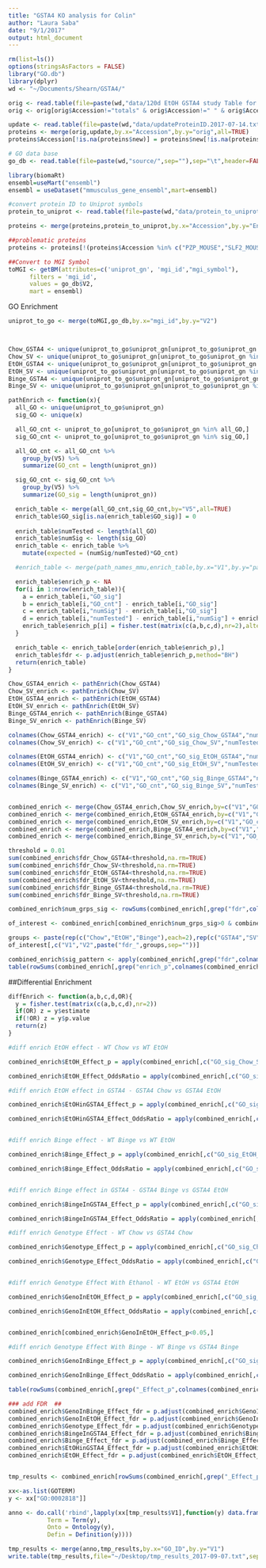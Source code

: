 ```yaml
---
title: "GSTA4 KO analysis for Colin"
author: "Laura Saba"
date: "9/1/2017"
output: html_document
---
```


```r
rm(list=ls())
options(stringsAsFactors = FALSE)
library("GO.db")
library(dplyr)
wd <- "~/Documents/Shearn/GSTA4/"

orig <- read.table(file=paste(wd,"data/120d EtOH GSTA4 study Table for Laura Saba.txt",sep=""),sep="\t",quote="",header=TRUE,fill=TRUE)
orig <- orig[orig$Accession!="totals" & orig$Accession!=" " & orig$Accession!="",]

update <- read.table(file=paste(wd,"data/updateProteinID.2017-07-14.txt",sep=""),sep="\t",header=TRUE)
proteins <- merge(orig,update,by.x="Accession",by.y="orig",all=TRUE)
proteins$Accession[!is.na(proteins$new)] = proteins$new[!is.na(proteins$new)]

# GO data base
go_db <- read.table(file=paste(wd,"source/",sep=""),sep="\t",header=FALSE,comment.char="!",quote="")

library(biomaRt)
ensembl=useMart("ensembl")
ensembl = useDataset("mmusculus_gene_ensembl",mart=ensembl)

#convert protein ID to Uniprot symbols
protein_to_uniprot <- read.table(file=paste(wd,"data/protein_to_uniprot.2017-07-14.txt",sep=""),sep="\t",quote="",header=TRUE,fill=TRUE)

proteins <- merge(proteins,protein_to_uniprot,by.x="Accession",by.y="Entry.name",all.x=TRUE)

##problematic proteins
proteins <- proteins[!(proteins$Accession %in% c("PZP_MOUSE","SLF2_MOUSE")),]

##Convert to MGI Symbol
toMGI <- getBM(attributes=c('uniprot_gn', 'mgi_id',"mgi_symbol"), 
      filters = 'mgi_id', 
      values = go_db$V2, 
      mart = ensembl)
```

GO Enrichment

```r
uniprot_to_go <- merge(toMGI,go_db,by.x="mgi_id",by.y="V2")



Chow_GSTA4 <- unique(uniprot_to_go$uniprot_gn[uniprot_to_go$uniprot_gn %in% proteins$Entry[proteins$Chow.GSTA4...==1]])
Chow_SV <- unique(uniprot_to_go$uniprot_gn[uniprot_to_go$uniprot_gn %in% proteins$Entry[proteins$Chow.SV==1]])
EtOH_GSTA4 <- unique(uniprot_to_go$uniprot_gn[uniprot_to_go$uniprot_gn %in% proteins$Entry[proteins$EtOH.GSTA4...==1]])
EtOH_SV <- unique(uniprot_to_go$uniprot_gn[uniprot_to_go$uniprot_gn %in% proteins$Entry[proteins$EtOH.SV==1]])
Binge_GSTA4 <- unique(uniprot_to_go$uniprot_gn[uniprot_to_go$uniprot_gn %in% proteins$Entry[proteins$Binge.GSTA4...==1]])
Binge_SV <- unique(uniprot_to_go$uniprot_gn[uniprot_to_go$uniprot_gn %in% proteins$Entry[proteins$Binge.SV==1]])

pathEnrich <- function(x){
  all_GO <- unique(uniprot_to_go$uniprot_gn)
  sig_GO <- unique(x)

  all_GO_cnt <- uniprot_to_go[uniprot_to_go$uniprot_gn %in% all_GO,]
  sig_GO_cnt <- uniprot_to_go[uniprot_to_go$uniprot_gn %in% sig_GO,]

  all_GO_cnt <- all_GO_cnt %>%
    group_by(V5) %>%
    summarize(GO_cnt = length(uniprot_gn))

  sig_GO_cnt <- sig_GO_cnt %>%
    group_by(V5) %>%
    summarize(GO_sig = length(uniprot_gn))

  enrich_table <- merge(all_GO_cnt,sig_GO_cnt,by="V5",all=TRUE)
  enrich_table$GO_sig[is.na(enrich_table$GO_sig)] = 0
  
  enrich_table$numTested <- length(all_GO)
  enrich_table$numSig <- length(sig_GO)
  enrich_table <- enrich_table %>%
    mutate(expected = (numSig/numTested)*GO_cnt)

  #enrich_table <- merge(path_names_mmu,enrich_table,by.x="V1",by.y="pathway")

  enrich_table$enrich_p <- NA
  for(i in 1:nrow(enrich_table)){
    a = enrich_table[i,"GO_sig"]
    b = enrich_table[i,"GO_cnt"] - enrich_table[i,"GO_sig"]
    c = enrich_table[i,"numSig"] - enrich_table[i,"GO_sig"]
    d = enrich_table[i,"numTested"] - enrich_table[i,"numSig"] + enrich_table[i,"GO_sig"]
    enrich_table$enrich_p[i] = fisher.test(matrix(c(a,b,c,d),nr=2),alternative="greater")$p.value
  }

  enrich_table <- enrich_table[order(enrich_table$enrich_p),]
  enrich_table$fdr <- p.adjust(enrich_table$enrich_p,method="BH")
  return(enrich_table)
}

Chow_GSTA4_enrich <- pathEnrich(Chow_GSTA4)
Chow_SV_enrich <- pathEnrich(Chow_SV)
EtOH_GSTA4_enrich <- pathEnrich(EtOH_GSTA4)
EtOH_SV_enrich <- pathEnrich(EtOH_SV)
Binge_GSTA4_enrich <- pathEnrich(Binge_GSTA4)
Binge_SV_enrich <- pathEnrich(Binge_SV)

colnames(Chow_GSTA4_enrich) <- c("V1","GO_cnt","GO_sig_Chow_GSTA4","numTested","numSig_Chow_GSTA4","expected_Chow_GSTA4","enrich_p_Chow_GSTA4","fdr_Chow_GSTA4")
colnames(Chow_SV_enrich) <- c("V1","GO_cnt","GO_sig_Chow_SV","numTested","numSig_Chow_SV","expected_Chow_SV","enrich_p_Chow_SV","fdr_Chow_SV")

colnames(EtOH_GSTA4_enrich) <- c("V1","GO_cnt","GO_sig_EtOH_GSTA4","numTested","numSig_EtOH_GSTA4","expected_EtOH_GSTA4","enrich_p_EtOH_GSTA4","fdr_EtOH_GSTA4")
colnames(EtOH_SV_enrich) <- c("V1","GO_cnt","GO_sig_EtOH_SV","numTested","numSig_EtOH_SV","expected_EtOH_SV","enrich_p_EtOH_SV","fdr_EtOH_SV")

colnames(Binge_GSTA4_enrich) <- c("V1","GO_cnt","GO_sig_Binge_GSTA4","numTested","numSig_Binge_GSTA4","expected_Binge_GSTA4","enrich_p_Binge_GSTA4","fdr_Binge_GSTA4")
colnames(Binge_SV_enrich) <- c("V1","GO_cnt","GO_sig_Binge_SV","numTested","numSig_Binge_SV","expected_Binge_SV","enrich_p_Binge_SV","fdr_Binge_SV")


combined_enrich <- merge(Chow_GSTA4_enrich,Chow_SV_enrich,by=c("V1","GO_cnt","numTested"),all=TRUE)
combined_enrich <- merge(combined_enrich,EtOH_GSTA4_enrich,by=c("V1","GO_cnt","numTested"),all=TRUE)
combined_enrich <- merge(combined_enrich,EtOH_SV_enrich,by=c("V1","GO_cnt","numTested"),all=TRUE)
combined_enrich <- merge(combined_enrich,Binge_GSTA4_enrich,by=c("V1","GO_cnt","numTested"),all=TRUE)
combined_enrich <- merge(combined_enrich,Binge_SV_enrich,by=c("V1","GO_cnt","numTested"),all=TRUE)

threshold = 0.01
sum(combined_enrich$fdr_Chow_GSTA4<threshold,na.rm=TRUE)
sum(combined_enrich$fdr_Chow_SV<threshold,na.rm=TRUE)
sum(combined_enrich$fdr_EtOH_GSTA4<threshold,na.rm=TRUE)
sum(combined_enrich$fdr_EtOH_SV<threshold,na.rm=TRUE)
sum(combined_enrich$fdr_Binge_GSTA4<threshold,na.rm=TRUE)
sum(combined_enrich$fdr_Binge_SV<threshold,na.rm=TRUE)

combined_enrich$num_grps_sig <- rowSums(combined_enrich[,grep("fdr",colnames(combined_enrich))]<threshold)

of_interest <- combined_enrich[combined_enrich$num_grps_sig>0 & combined_enrich$num_grps_sig<6,]

groups <- paste(rep(c("Chow","EtOH","Binge"),each=2),rep(c("GSTA4","SV"),3),sep="_")
of_interest[,c("V1","V2",paste("fdr_",groups,sep=""))]

combined_enrich$sig_pattern <- apply(combined_enrich[,grep("fdr",colnames(combined_enrich))],1,function(a) paste(as.numeric(a<threshold),collapse=""))
table(rowSums(combined_enrich[,grep("enrich_p",colnames(combined_enrich))]<threshold))
```


##Differential Enrichment

```r
diffEnrich <- function(a,b,c,d,OR){
  y = fisher.test(matrix(c(a,b,c,d),nr=2))
  if(OR) z = y$estimate
  if(!OR) z = y$p.value
  return(z)
}

#diff enrich EtOH effect - WT Chow vs WT EtOH

combined_enrich$EtOH_Effect_p = apply(combined_enrich[,c("GO_sig_Chow_SV","GO_sig_EtOH_SV","numSig_Chow_SV","numSig_EtOH_SV")],1,function(a) diffEnrich(a[1],a[2],a[3],a[4],OR=FALSE))

combined_enrich$EtOH_Effect_OddsRatio = apply(combined_enrich[,c("GO_sig_Chow_SV","GO_sig_EtOH_SV","numSig_Chow_SV","numSig_EtOH_SV")],1,function(a) diffEnrich(a[1],a[2],a[3],a[4],OR=TRUE))

#diff enrich EtOH effect in GSTA4 - GSTA4 Chow vs GSTA4 EtOH

combined_enrich$EtOHinGSTA4_Effect_p = apply(combined_enrich[,c("GO_sig_Chow_GSTA4","GO_sig_EtOH_GSTA4","numSig_Chow_GSTA4","numSig_EtOH_GSTA4")],1,function(a) diffEnrich(a[1],a[2],a[3],a[4],OR=FALSE))

combined_enrich$EtOHinGSTA4_Effect_OddsRatio = apply(combined_enrich[,c("GO_sig_Chow_GSTA4","GO_sig_EtOH_GSTA4","numSig_Chow_GSTA4","numSig_EtOH_GSTA4")],1,function(a) diffEnrich(a[1],a[2],a[3],a[4],OR=TRUE))


#diff enrich Binge effect - WT Binge vs WT EtOH

combined_enrich$Binge_Effect_p = apply(combined_enrich[,c("GO_sig_EtOH_SV","GO_sig_Binge_SV","numSig_EtOH_SV","numSig_Binge_SV")],1,function(a) diffEnrich(a[1],a[2],a[3],a[4],OR=FALSE))

combined_enrich$Binge_Effect_OddsRatio = apply(combined_enrich[,c("GO_sig_EtOH_SV","GO_sig_Binge_SV","numSig_EtOH_SV","numSig_Binge_SV")],1,function(a) diffEnrich(a[1],a[2],a[3],a[4],OR=TRUE))


#diff enrich Binge effect in GSTA4 - GSTA4 Binge vs GSTA4 EtOH

combined_enrich$BingeInGSTA4_Effect_p = apply(combined_enrich[,c("GO_sig_EtOH_GSTA4","GO_sig_Binge_GSTA4","numSig_EtOH_GSTA4","numSig_Binge_GSTA4")],1,function(a) diffEnrich(a[1],a[2],a[3],a[4],OR=FALSE))

combined_enrich$BingeInGSTA4_Effect_OddsRatio = apply(combined_enrich[,c("GO_sig_EtOH_GSTA4","GO_sig_Binge_GSTA4","numSig_EtOH_GSTA4","numSig_Binge_GSTA4")],1,function(a) diffEnrich(a[1],a[2],a[3],a[4],OR=TRUE))

#diff enrich Genotype Effect - WT Chow vs GSTA4 Chow

combined_enrich$Genotype_Effect_p = apply(combined_enrich[,c("GO_sig_Chow_SV","GO_sig_Chow_GSTA4","numSig_Chow_SV","numSig_Chow_GSTA4")],1,function(a) diffEnrich(a[1],a[2],a[3],a[4],OR=FALSE))

combined_enrich$Genotype_Effect_OddsRatio = apply(combined_enrich[,c("GO_sig_Chow_SV","GO_sig_Chow_GSTA4","numSig_Chow_SV","numSig_Chow_GSTA4")],1,function(a) diffEnrich(a[1],a[2],a[3],a[4],OR=TRUE))


#diff enrich Genotype Effect With Ethanol - WT EtOH vs GSTA4 EtOH

combined_enrich$GenoInEtOH_Effect_p = apply(combined_enrich[,c("GO_sig_EtOH_SV","GO_sig_EtOH_GSTA4","numSig_EtOH_SV","numSig_EtOH_GSTA4")],1,function(a) diffEnrich(a[1],a[2],a[3],a[4],OR=FALSE))

combined_enrich$GenoInEtOH_Effect_OddsRatio = apply(combined_enrich[,c("GO_sig_EtOH_SV","GO_sig_EtOH_GSTA4","numSig_EtOH_SV","numSig_EtOH_GSTA4")],1,function(a) diffEnrich(a[1],a[2],a[3],a[4],OR=TRUE))


combined_enrich[combined_enrich$GenoInEtOH_Effect_p<0.05,]

#diff enrich Genotype Effect With Binge - WT Binge vs GSTA4 Binge

combined_enrich$GenoInBinge_Effect_p = apply(combined_enrich[,c("GO_sig_Binge_SV","GO_sig_Binge_GSTA4","numSig_Binge_SV","numSig_Binge_GSTA4")],1,function(a) diffEnrich(a[1],a[2],a[3],a[4],OR=FALSE))

combined_enrich$GenoInBinge_Effect_OddsRatio = apply(combined_enrich[,c("GO_sig_Binge_SV","GO_sig_Binge_GSTA4","numSig_Binge_SV","numSig_Binge_GSTA4")],1,function(a) diffEnrich(a[1],a[2],a[3],a[4],OR=TRUE))

table(rowSums(combined_enrich[,grep("_Effect_p",colnames(combined_enrich),fixed=TRUE)]<0.05))

### add FDR  ##
combined_enrich$GenoInBinge_Effect_fdr = p.adjust(combined_enrich$GenoInBinge_Effect_p,method="BH")
combined_enrich$GenoInEtOH_Effect_fdr = p.adjust(combined_enrich$GenoInEtOH_Effect_p,method="BH")
combined_enrich$Genotype_Effect_fdr = p.adjust(combined_enrich$Genotype_Effect_p,method="BH")
combined_enrich$BingeInGSTA4_Effect_fdr = p.adjust(combined_enrich$BingeInGSTA4_Effect_p,method="BH")
combined_enrich$Binge_Effect_fdr = p.adjust(combined_enrich$Binge_Effect_p,method="BH")
combined_enrich$EtOHinGSTA4_Effect_fdr = p.adjust(combined_enrich$EtOHinGSTA4_Effect_p,method="BH")
combined_enrich$EtOH_Effect_fdr = p.adjust(combined_enrich$EtOH_Effect_p,method="BH")


tmp_results <- combined_enrich[rowSums(combined_enrich[,grep("_Effect_p",colnames(combined_enrich),fixed=TRUE)]<0.05)>0,]

xx<-as.list(GOTERM)
y <- xx["GO:0002818"]]

anno <- do.call('rbind',lapply(xx[tmp_results$V1],function(y) data.frame(GO_ID = GOID(y),
           Term = Term(y),
           Onto = Ontology(y),
           Defin = Definition(y))))

tmp_results <- merge(anno,tmp_results,by.x="GO_ID",by.y="V1")
write.table(tmp_results,file="~/Desktop/tmp_results_2017-09-07.txt",sep="\t",row.names = FALSE,col.names = TRUE)
```
